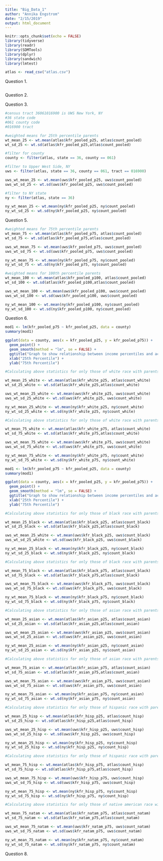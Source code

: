 ```yaml
---
title: "Big_Data_1"
author: "Annika Engstrom"
date: "2/15/2019"
output: html_document
---
```


```r
knitr::opts_chunk$set(echo = FALSE)
library(tidyverse)
library(readr)
library(SDMTools)
library(dplyr)
library(sandwich)
library(lmtest)

atlas <- read_csv("atlas.csv")

```
Question 1.



```r



```
Question 2.


Question 3.
``` r
#census tract 36061016900 is UWS New York, NY
#36 state code
#061 county code
#016900 tract

#weighted means for 25th percentile parents
wt_mean_25 <- wt.mean(atlas$kfr_pooled_p25, atlas$count_pooled)
wt_sd_25 <- wt.sd(atlas$kfr_pooled_p25,atlas$count_pooled)

#filter for county
county <- filter(atlas, state == 36, county == 061)

#filter to Upper West Side, NY
uws <- filter(atlas, state == 36, county == 061, tract == 016900)

uws_wt_mean_25 <- wt.mean(uws$kfr_pooled_p25, uws$count_pooled)
uws_wt_sd_25 <- wt.sd(uws$kfr_pooled_p25, uws$count_pooled)

#filter to NY state
ny <- filter(atlas, state == 36)

ny_wt_mean_25 <- wt.mean(ny$kfr_pooled_p25, ny$count_pooled)
ny_wt_sd_25 <- wt.sd(ny$kfr_pooled_p25, ny$count_pooled)

```
Question 5.
```r

#weighted means for 75th percentile parents
wt_mean_75 <- wt.mean(atlas$kfr_pooled_p75, atlas$count_pooled)
wt_sd_75 <- wt.sd(atlas$kfr_pooled_p75,atlas$count_pooled)

uws_wt_mean_75 <- wt.mean(uws$kfr_pooled_p75, uws$count_pooled)
uws_wt_sd_75 <- wt.sd(uws$kfr_pooled_p75, uws$count_pooled)

ny_wt_mean_75 <- wt.mean(ny$kfr_pooled_p75, ny$count_pooled)
ny_wt_sd_75 <- wt.sd(ny$kfr_pooled_p75, ny$count_pooled)

#weighted means for 100th percentile parents
wt_mean_100 <- wt.mean(atlas$kfr_pooled_p100, atlas$count_pooled)
wt_sd_100 <- wt.sd(atlas$kfr_pooled_p100,atlas$count_pooled)

uws_wt_mean_100 <- wt.mean(uws$kfr_pooled_p100, uws$count_pooled)
uws_wt_sd_100 <- wt.sd(uws$kfr_pooled_p100, uws$count_pooled)

ny_wt_mean_100 <- wt.mean(ny$kfr_pooled_p100, ny$count_pooled)
ny_wt_sd_100 <- wt.sd(ny$kfr_pooled_p100, ny$count_pooled)

```
Question 6.
``` r

mod1 <- lm(kfr_pooled_p75 ~ kfr_pooled_p25, data = county)
summary(mod1)

ggplot(data = county, aes(x = kfr_pooled_p25, y = kfr_pooled_p75)) +
  geom_point() +
  geom_smooth(method = "lm", se = FALSE) +
  ggtitle("Graph to show relationship between income percentiles and achievement") +
  xlab("25th Percentile") +
  ylab("75th Percentile")

```

``` r
#Calculating above statistics for only those of white race with parents in the 25th income percentile

wt_mean_25_white <- wt.mean(atlas$kfr_white_p25, atlas$count_white)
wt_sd_25_white <- wt.sd(atlas$kfr_white_p25,atlas$count_white)

uws_wt_mean_25_white <- wt.mean(uws$kfr_white_p25, uws$count_white)
uws_wt_sd_25_white <- wt.sd(uws$kfr_white_p25, uws$count_white)

ny_wt_mean_25_white <- wt.mean(ny$kfr_white_p25, ny$count_white)
ny_wt_sd_25_white <- wt.sd(ny$kfr_white_p25, ny$count_white)

#Calculating above statistics for only those of white race with parents in the 75th income percentile

wt_mean_75_white <- wt.mean(atlas$kfr_white_p75, atlas$count_white)
wt_sd_75_white <- wt.sd(atlas$kfr_white_p75,atlas$count_white)

uws_wt_mean_75_white <- wt.mean(uws$kfr_white_p75, uws$count_white)
uws_wt_sd_75_white <- wt.sd(uws$kfr_white_p75, uws$count_white)

ny_wt_mean_75_white <- wt.mean(ny$kfr_white_p75, ny$count_white)
ny_wt_sd_75_white <- wt.sd(ny$kfr_white_p75, ny$count_white)

mod1 <- lm(kfr_pooled_p75 ~ kfr_pooled_p25, data = county)
summary(mod1)

ggplot(data = county, aes(x = kfr_pooled_p25, y = kfr_pooled_p75)) +
  geom_point() +
  geom_smooth(method = "lm", se = FALSE) +
  ggtitle("Graph to show relationship between income percentiles and achievement") +
  xlab("25th Percentile") +
  ylab("75th Percentile")

```

```r
#Calculating above statistics for only those of black race with parents in the 25th income percentile

wt_mean_25_black <- wt.mean(atlas$kfr_black_p25, atlas$count_black)
wt_sd_25_black <- wt.sd(atlas$kfr_black_p25,atlas$count_black)

uws_wt_mean_25_white <- wt.mean(uws$kfr_black_p25, uws$count_black)
uws_wt_sd_25_white <- wt.sd(uws$kfr_black_p25, uws$count_black)

ny_wt_mean_25_black <- wt.mean(ny$kfr_black_p25, ny$count_black)
ny_wt_sd_25_black <- wt.sd(ny$kfr_black_p25, ny$count_black)

#Calculating above statistics for only those of black race with parents in the 75th income percentile

wt_mean_75_black <- wt.mean(atlas$kfr_black_p75, atlas$count_black)
wt_sd_75_black <- wt.sd(atlas$kfr_black_p75,atlas$count_black)

uws_wt_mean_75_black <- wt.mean(uws$kfr_black_p75, uws$count_black)
uws_wt_sd_75_black <- wt.sd(uws$kfr_black_p75, uws$count_black)

ny_wt_mean_75_black <- wt.mean(ny$kfr_black_p75, ny$count_black)
ny_wt_sd_75_black <- wt.sd(ny$kfr_black_p75, ny$count_black)
```

```r
#Calculating above statistics for only those of asian race with parents in the 25th income percentile

wt_mean_25_asian <- wt.mean(atlas$kfr_asian_p25, atlas$count_asian)
wt_sd_25_asian <- wt.sd(atlas$kfr_asian_p25,atlas$count_asian)

uws_wt_mean_25_asian <- wt.mean(uws$kfr_asian_p25, uws$count_asian)
uws_wt_sd_25_asian <- wt.sd(uws$kfr_asian_p25, uws$count_asian)

ny_wt_mean_25_asian <- wt.mean(ny$kfr_asian_p25, ny$count_asian)
ny_wt_sd_25_asian <- wt.sd(ny$kfr_asian_p25, ny$count_asian)

#Calculating above statistics for only those of asian race with parents in the 75th income percentile

wt_mean_75_asian <- wt.mean(atlas$kfr_asian_p75, atlas$count_asian)
wt_sd_75_asian <- wt.sd(atlas$kfr_asian_p75,atlas$count_asian)

uws_wt_mean_75_asian <- wt.mean(uws$kfr_asian_p75, uws$count_asian)
uws_wt_sd_75_asian <- wt.sd(uws$kfr_asian_p75, uws$count_asian)

ny_wt_mean_75_asian <- wt.mean(ny$kfr_asian_p75, ny$count_asian)
ny_wt_sd_75_asian <- wt.sd(ny$kfr_asian_p75, ny$count_asian)

```

```r
#Calculating above statistics for only those of hispanic race with parents in the 25th income percentile

wt_mean_25_hisp <- wt.mean(atlas$kfr_hisp_p25, atlas$count_hisp)
wt_sd_25_hisp <- wt.sd(atlas$kfr_hisp_p25,atlas$count_hisp)

uws_wt_mean_25_hisp <- wt.mean(uws$kfr_hisp_p25, uws$count_hisp)
uws_wt_sd_25_hisp <- wt.sd(uws$kfr_hisp_p25, uws$count_hisp)

ny_wt_mean_25_hisp <- wt.mean(ny$kfr_hisp_p25, ny$count_hisp)
ny_wt_sd_25_hisp <- wt.sd(ny$kfr_hisp_p25, ny$count_hisp)

#Calculating above statistics for only those of hispanic race with parents in the 75th income percentile

wt_mean_75_hisp <- wt.mean(atlas$kfr_hisp_p75, atlas$count_hisp)
wt_sd_75_hisp <- wt.sd(atlas$kfr_hisp_p75,atlas$count_hisp)

uws_wt_mean_75_hisp <- wt.mean(uws$kfr_hisp_p75, uws$count_hisp)
uws_wt_sd_75_hisp <- wt.sd(uws$kfr_hisp_p75, uws$count_hisp)

ny_wt_mean_75_hisp <- wt.mean(ny$kfr_hisp_p75, ny$count_hisp)
ny_wt_sd_75_hisp <- wt.sd(ny$kfr_hisp_p75, ny$count_hisp)


```

```r

#Calculating above statistics for only those of native american race with parents in the 75th income percentile

wt_mean_75_natam <- wt.mean(atlas$kfr_natam_p75, atlas$count_natam)
wt_sd_75_natam <- wt.sd(atlas$kfr_natam_p75,atlas$count_natam)

uws_wt_mean_75_natam <- wt.mean(uws$kfr_natam_p75, uws$count_natam)
uws_wt_sd_75_natam <- wt.sd(uws$kfr_natam_p75, uws$count_natam)

ny_wt_mean_75_natam <- wt.mean(ny$kfr_natam_p75, ny$count_natam)
ny_wt_sd_75_natam <- wt.sd(ny$kfr_natam_p75, ny$count_natam)

```
Question 8. 
```r



```
